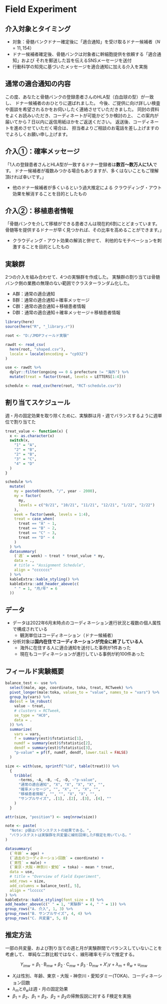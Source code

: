 # Field Experiment

## 介入対象とタイミング

- 対象：骨髄バンクドナー確定後に「適合通知」を受け取るドナー候補者（$N = 11,154$）
- ドナー候補者確定後、骨髄バンクは対象者に幹細胞提供を依頼する「適合通知」および
それを郵送した旨を伝えるSNSメーセージを送付
- 行動科学の知見に基づいたメッセージを適合通知に加える介入を実施

## 通常の適合通知の内容

この度、あなたと骨髄バンクの登録患者さんのHLA型（白血球の型）が一致し、
ドナー候補者のおひとりに選ばれました。
今後、ご提供に向け詳しい検査や面談を希望されるかをお伺いしたく連絡させていただきました。
同封の資料をよくお読みいただき、コーディネートが可能かどうか検討の上、
この案内が届いてから７日以内に返信用紙ほかをご返送ください。
返送後、コーディネートを進めさせていただく場合は、
担当者よりご相談のお電話を差し上げますのでよろしくお願い申し上げます。

## 介入①：確率メッセージ

「1人の登録患者さんとHLA型が一致するドナー登録者は**数百〜数万人に1人**です。
ドナー候補者が複数みつかる場合もありますが、多くはないこともご理解頂ければ幸いです。」

- 他のドナー候補者が多くいるという過大推定による
クラウディング・アウト効果を解消することを目的としたもの

## 介入②：移植患者情報

「骨髄バンクを介して移植ができる患者さんは現在約6割にとどまっています。
骨髄等を提供するドナーが早く見つかれば、その比率を高めることができます。」

- クラウディング・アウト効果の解消と併せて、
利他的なモチベーションを刺激することを目的としたもの

## 実験群

2つの介入を組み合わせて、4つの実験群を作成した。
実験群の割り当ては骨髄バンク側の業務の無理のない範囲でクラスターランダム化した。

- A群：通常の適合通知
- B群：通常の適合通知＋確率メッセージ
- C群：通常の適合通知＋移植患者情報
- D群：通常の適合通知＋確率メッセージ＋移植患者情報

```r
library(here)
source(here("R", "_library.r"))
```

```r
root <- "D:/JMDPフィールド実験"

rawdt <- read_csv(
  here(root, "shaped.csv"),
  locale = locale(encoding = "cp932")
)

use <- rawdt %>%
  dplyr::filter(ongoing == 0 & prefecture != "海外") %>%
  mutate(treat = factor(treat, levels = LETTERS[1:4]))

schedule <- read_csv(here(root, "RCT-schedule.csv"))
```

## 割り当てスケジュール

週・月の固定効果を取り除くために、実験群は月・週でバランスするように週単位で割り当てた

```r
treat_value <- function(x) {
  x <- as.character(x)
  switch(x,
    "1" = "A",
    "2" = "B",
    "2" = "B",
    "3" = "C",
    "4" = "D"
  )
}

schedule %>%
  mutate(
    my = paste0(month, "/", year - 2000),
    my = factor(
      my,
      levels = c("9/21", "10/21", "11/21", "12/21", "1/22", "2/22")
    ),
    week = factor(week, levels = 1:4),
    treat = case_when(
      treat == "A" ~ 1,
      treat == "B" ~ 2,
      treat == "C" ~ 3,
      treat == "D" ~ 4
    )
  ) %>%
  datasummary(
    (`週` = week) ~ treat * treat_value * my,
    data = .,
    # title = "Assignment Schedule",
    align = "ccccccc"
  ) %>%
  kableExtra::kable_styling() %>%
  kableExtra::add_header_above(c(
    " " = 1, "月/年" = 6
  ))
```

## データ

- データは2022年6月末時点のコーディネーション進行状況と複数の個人属性で構成されている
  - 観測単位はコーディネーション（ドナー候補者）
- 分析対象は**国内在住でコーディネーションが完全に終了している人**
  - 海外に在住する人に適合通知を送付した事例が1件あった
  - 現在もコーディネーションが進行している事例が約100件あった

## フィールド実験概要

```r
balance_test <- use %>%
  select(male, age, coordinate, toka, treat, RCTweek) %>%
  pivot_longer(male:toka, values_to = "value", names_to = "vars") %>%
  group_by(vars) %>%
  do(est = lm_robust(
    value ~ treat,
    # clusters = RCTweek,
    se_type = "HC0",
    data = .
  )) %>%
  summarize(
    vars = vars,
    f = summary(est)$fstatistic[1],
    numdf = summary(est)$fstatistic[2],
    dendf = summary(est)$fstatistic[3],
    "p-value" = pf(f, numdf, dendf, lower.tail = FALSE)
  )

size <- with(use, sprintf("%1d", table(treat))) %>%
  {
    tribble(
      ~terms, ~A, ~B, ~C, ~D, ~"p-value",
      "通常の適合通知", "X", "X", "X", "X", "",
      "確率メッセージ", "", "X", "", "X", "",
      "移植患者情報", "", "", "X", "X", "",
      "サンプルサイズ", .[1], .[2], .[3], .[4], ""
    )
  }

attr(size, "position") <- seq(nrow(size))

note <- paste(
  "Note: p値はバランステストの結果である。",
  "バランステストは実験群を共変量に線形回帰したF検定を用いている。"
)

datasummary(
  (`年齢` = age) +
  (`過去のコーディネーション回数` = coordinate) +
  (`男性` = male) +
  (`東京・大阪・神奈川・愛知` = toka) ~ mean * treat,
  data = use,
  # title = "Overview of Field Experiment",
  add_rows = size,
  add_columns = balance_test[, 5],
  align = "lccccc"
) %>%
kableExtra::kable_styling(font_size = 8) %>%
add_header_above(c(" " = 1, "実験群" = 4, " " = 1)) %>%
group_rows("A. 介入", 1, 3) %>%
group_rows("B. サンプルサイズ", 4, 4) %>%
group_rows("C. 共変量", 5, 8)
```

## 推定方法

一部の共変量、および割り当ての週と月が実験群間でバランスしていないことを考慮して、
単純な二群比較ではなく、線形確率モデルで推定する。

$$
  Y_{imw} =
  \beta_1 \cdot \text{B}_{mw} + \beta_2 \cdot \text{C}_{mw}
  + \beta_3 \cdot \text{D}_{mw}
  + X'_i \gamma + \lambda_m + \theta_w + u_{imw}
$$

- $X_i$は性別、年齢、東京・大阪・神奈川・愛知ダミー(TOKA)、コーディネーション回数
- $\lambda_m$と$\theta_w$は週・月の固定効果
- $\beta_1 = \beta_2$、$\beta_1 = \beta_3$、$\beta_2 = \beta_3$の帰無仮説に対する
F検定を実施

<!-- ## Outcomes

- 提供に至るまでの各工程が記録されている
- 最も個人の意向が現れる以下の工程をPrimary outcomesとする
  - **Reply**: 適合通知に返信したならば1を取る二値変数
  - **Intention**: 提供を希望するという意向を示して返信したならば1を取る二値変数
- 返信意向の以下の4工程をSecondary outcomesとする
  - **CT**: 確認検査を実施したならば1を取る二値変数
  - **Candidate**: 第一候補者に選定されたならば1を取る二値変数
  - **Consent**: 最終同意をしたならば1を取る二値変数
  - **Donation**: 採取をしたならば1を取る二値変数 -->

